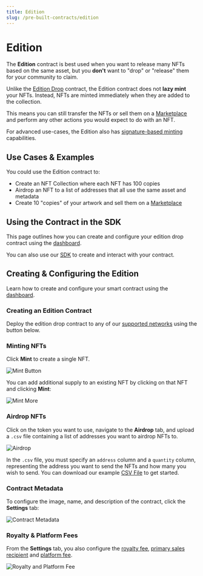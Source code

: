 ```yaml
---
title: Edition
slug: /pre-built-contracts/edition
---
```



# Edition

<div className="deployContractBtnContainer" style={{ marginTop: -70 }}>
  <DeployThisContractButton
    link={"https://thirdweb.com/contracts/new/pre-built/token/edition"}
    contractType="edition"
  />
</div>

The **Edition** contract is best used when you want to release many NFTs based on the same asset, but you **don't** want to "drop" or "release" them for your community to claim.

Unlike the [Edition Drop](/pre-built-contracts/edition-drop) contract, the Edition contract does not **lazy mint** your NFTs. Instead, NFTs are minted immediately when they are added to the collection.

This means you can still transfer the NFTs or sell them on a [Marketplace](/pre-built-contracts/marketplace) and perform any other actions you would expect to do with an NFT.

For advanced use-cases, the Edition also has [signature-based minting](/sdk/advanced-features/on-demand-minting) capabilities.

## Use Cases & Examples

You could use the Edition contract to:

- Create an NFT Collection where each NFT has 100 copies
- Airdrop an NFT to a list of addresses that all use the same asset and metadata
- Create 10 "copies" of your artwork and sell them on a [Marketplace](/pre-built-contracts/marketplace)

## Using the Contract in the SDK

This page outlines how you can create and configure your edition drop contract using the [dashboard](https://thirdweb.com/dashboard).

You can also use our [SDK](/sdk) to create and interact with your contract.

<div className="row" style={{ marginBottom: 24 }}>
  <div className="col col--12" style={{ marginTop: 8 }}>
    <QuickstartCard
      name="Using the Edition Contract in the SDK"
      link="/sdk/interacting-with-contracts/edition"
      image="/assets/icons/edition.png"
    />
  </div>
</div>

## Creating & Configuring the Edition

Learn how to create and configure your smart contract using the [dashboard](https://thirdweb.com/dashboard).

### Creating an Edition Contract

Deploy the edition drop contract to any of our
[supported networks](https://blog.thirdweb.com/guides/which-network-should-you-use) using the button below.

<div style={{ width: "fit-content" }}>
  <DeployThisContractButton
    link={"https://thirdweb.com/contracts/new/pre-built/token/edition"}
    contractType="edition"
  />
</div>

### Minting NFTs

Click **Mint** to create a single NFT.

![Mint Button](../assets/edition-mint.png)

You can add additional supply to an existing NFT by clicking on that NFT and clicking **Mint**:

![Mint More](../assets/edition-mint-more.png)

### Airdrop NFTs

Click on the token you want to use, navigate to the **Airdrop** tab,
and upload a `.csv` file containing a list of addresses you want to airdrop NFTs to.

![Airdrop](../assets/edition-airdrop.png)

In the `.csv` file, you must specify an `address` column and a `quantity` column, representing the address you want to send the NFTs and how many you wish to send.
You can download our example [CSV File](https://thirdweb.com/airdrop.csv) to get started.

### Contract Metadata

To configure the image, name, and description of the contract, click the **Settings** tab:

![Contract Metadata](../assets/edition-metadata.png)

### Royalty & Platform Fees

From the **Settings** tab, you also configure the [royalty fee](/dashboard/contract-settings),
[primary sales recipient](/dashboard/contract-settings#primary-sales-recipient)
and [platform fee](/dashboard/contract-settings).

![Royalty and Platform Fee](../assets/more-settings.png)
